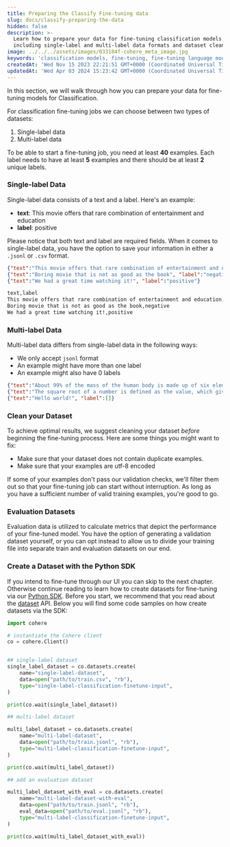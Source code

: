 ```yaml
---
title: Preparing the Classify Fine-tuning data
slug: docs/classify-preparing-the-data
hidden: false
description: >-
  Learn how to prepare your data for fine-tuning classification models,
  including single-label and multi-label data formats and dataset cleaning tips.
image: ../../../assets/images/033184f-cohere_meta_image.jpg
keywords: 'classification models, fine-tuning, fine-tuning language models'
createdAt: 'Wed Nov 15 2023 22:21:51 GMT+0000 (Coordinated Universal Time)'
updatedAt: 'Wed Apr 03 2024 15:23:42 GMT+0000 (Coordinated Universal Time)'
---
```

In this section, we will walk through how you can prepare your data for fine-tuning models for Classification.

For classification fine-tuning jobs we can choose between two types of datasets:

1. Single-label data
2. Multi-label data

To be able to start a fine-tuning job, you need at least **40** examples. Each label needs to have at least **5** examples and there should be at least **2** unique labels.

### Single-label Data

Single-label data consists of a text and a label. Here's an example:

- **text**: This movie offers that rare combination of entertainment and education
- **label**: positive

Please notice that both text and label are required fields. When it comes to single-label data, you have the option to save your information in either a `.jsonl` or `.csv` format.

```json JSONL
{"text":"This movie offers that rare combination of entertainment and education", "label":"positive"}
{"text":"Boring movie that is not as good as the book", "label":"negative"}
{"text":"We had a great time watching it!", "label":"positive"}
```

```txt CSV
text,label
This movie offers that rare combination of entertainment and education,positive
Boring movie that is not as good as the book,negative
We had a great time watching it!,positive
```

### Multi-label Data

Multi-label data differs from single-label data in the following ways:

- We only accept `jsonl` format
- An example might have more than one label
- An example might also have 0 labels

```json JSONL
{"text":"About 99% of the mass of the human body is made up of six elements: oxygen, carbon, hydrogen, nitrogen, calcium, and phosphorus.", "label":["biology", "physics"]}
{"text":"The square root of a number is defined as the value, which gives the number when it is multiplied by itself", "label":["mathematics"]}
{"text":"Hello world!", "label":[]}
```

### Clean your Dataset

To achieve optimal results, we suggest cleaning your dataset _before_ beginning the fine-tuning process. Here are some things you might want to fix:

- Make sure that your dataset does not contain duplicate examples.
- Make sure that your examples are utf-8 encoded

If some of your examples don't pass our validation checks, we'll filter them out so that your fine-tuning job can start without interruption. As long as you have a sufficient number of valid training examples, you're good to go.

### Evaluation Datasets

Evaluation data is utilized to calculate metrics that depict the performance of your fine-tuned model. You have the option of generating a validation dataset yourself, or you can opt instead to allow us to divide your training file into separate train and evaluation datasets on our end.

### Create a Dataset with the Python SDK

If you intend to fine-tune through our UI you can skip to the next chapter. Otherwise continue reading to learn how to create datasets for fine-tuning via our [Python SDK](/docs/fine-tuning-with-the-python-sdk). Before you start, we recommend that you read about the [dataset](/docs/datasets) API. Below you will find some code samples on how create datasets via the SDK:

```python PYTHON
import cohere

# instantiate the Cohere client
co = cohere.Client()


## single-label dataset
single_label_dataset = co.datasets.create(
    name="single-label-dataset",
    data=open("path/to/train.csv", "rb"),
    type="single-label-classification-finetune-input",
)

print(co.wait(single_label_dataset))

## multi-label dataset

multi_label_dataset = co.datasets.create(
    name="multi-label-dataset",
    data=open("path/to/train.jsonl", "rb"),
    type="multi-label-classification-finetune-input",
)

print(co.wait(multi_label_dataset))

## add an evaluation dataset

multi_label_dataset_with_eval = co.datasets.create(
    name="multi-label-dataset-with-eval",
    data=open("path/to/train.jsonl", "rb"),
    eval_data=open("path/to/eval.jsonl", "rb"),
    type="multi-label-classification-finetune-input",
)

print(co.wait(multi_label_dataset_with_eval))
```
